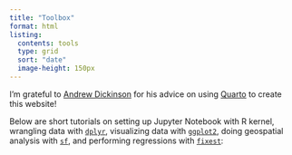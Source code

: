 ```yaml
---
title: "Toolbox"
format: html
listing:
  contents: tools
  type: grid
  sort: "date"
  image-height: 150px
---
```


I'm grateful to [Andrew Dickinson](https://ajdickinson.github.io/) for his advice on using [Quarto](https://quarto.org/) to create this website!


Below are short tutorials on setting up Jupyter Notebook with R kernel, wrangling data with [`dplyr`](https://dplyr.tidyverse.org/index.html), visualizing data with [`ggplot2`](https://ggplot2.tidyverse.org/), doing geospatial analysis with [`sf`](https://rdrr.io/cran/sf/), and performing regressions with [`fixest`](https://lrberge.github.io/fixest/):


::: {#sample-listings}
:::

